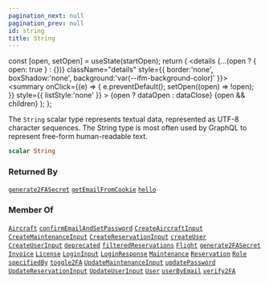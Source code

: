 ```yaml
---
pagination_next: null
pagination_prev: null
id: string
title: String
---
```









  const [open, setOpen] = useState(startOpen);
  return (
    <details {...(open ? { open: true } : {})} className="details" style={{ border:'none', boxShadow:'none', background:'var(--ifm-background-color)' }}>
      <summary
        onClick={(e) => {
          e.preventDefault();
          setOpen((open) => !open);
        }}
        style={{ listStyle:'none' }}
      >
      {open ? dataOpen : dataClose}
      </summary>
      {open && children}
    </details>
  );
};








The `String` scalar type represents textual data, represented as UTF-8 character sequences. The String type is most often used by GraphQL to represent free-form human-readable text.


```graphql
scalar String
```








### Returned By

[`generate2FASecret`](/operations/mutations/generate-2-fasecret.mdx)  <Badge class="badge badge--secondary" text="mutation"/><Bullet />[`getEmailFromCookie`](/operations/queries/get-email-from-cookie.mdx)  <Badge class="badge badge--secondary" text="query"/><Bullet />[`hello`](/operations/queries/hello.mdx)  <Badge class="badge badge--secondary" text="query"/>

### Member Of

[`Aircraft`](/types/objects/aircraft.mdx)  <Badge class="badge badge--secondary" text="object"/><Bullet />[`confirmEmailAndSetPassword`](/operations/mutations/confirm-email-and-set-password.mdx)  <Badge class="badge badge--secondary" text="mutation"/><Bullet />[`CreateAircraftInput`](/types/inputs/create-aircraft-input.mdx)  <Badge class="badge badge--secondary" text="input"/><Bullet />[`CreateMaintenanceInput`](/types/inputs/create-maintenance-input.mdx)  <Badge class="badge badge--secondary" text="input"/><Bullet />[`CreateReservationInput`](/types/inputs/create-reservation-input.mdx)  <Badge class="badge badge--secondary" text="input"/><Bullet />[`createUser`](/operations/mutations/create-user.mdx)  <Badge class="badge badge--secondary" text="mutation"/><Bullet />[`CreateUserInput`](/types/inputs/create-user-input.mdx)  <Badge class="badge badge--secondary" text="input"/><Bullet />[`deprecated`](/types/directives/deprecated.mdx)  <Badge class="badge badge--secondary" text="directive"/><Bullet />[`filteredReservations`](/operations/queries/filtered-reservations.mdx)  <Badge class="badge badge--secondary" text="query"/><Bullet />[`Flight`](/types/objects/flight.mdx)  <Badge class="badge badge--secondary" text="object"/><Bullet />[`generate2FASecret`](/operations/mutations/generate-2-fasecret.mdx)  <Badge class="badge badge--secondary" text="mutation"/><Bullet />[`Invoice`](/types/objects/invoice.mdx)  <Badge class="badge badge--secondary" text="object"/><Bullet />[`License`](/types/objects/license.mdx)  <Badge class="badge badge--secondary" text="object"/><Bullet />[`LoginInput`](/types/inputs/login-input.mdx)  <Badge class="badge badge--secondary" text="input"/><Bullet />[`LoginResponse`](/types/objects/login-response.mdx)  <Badge class="badge badge--secondary" text="object"/><Bullet />[`Maintenance`](/types/objects/maintenance.mdx)  <Badge class="badge badge--secondary" text="object"/><Bullet />[`Reservation`](/types/objects/reservation.mdx)  <Badge class="badge badge--secondary" text="object"/><Bullet />[`Role`](/types/objects/role.mdx)  <Badge class="badge badge--secondary" text="object"/><Bullet />[`specifiedBy`](/types/directives/specified-by.mdx)  <Badge class="badge badge--secondary" text="directive"/><Bullet />[`toggle2FA`](/operations/mutations/toggle-2-fa.mdx)  <Badge class="badge badge--secondary" text="mutation"/><Bullet />[`UpdateMaintenanceInput`](/types/inputs/update-maintenance-input.mdx)  <Badge class="badge badge--secondary" text="input"/><Bullet />[`updatePassword`](/operations/mutations/update-password.mdx)  <Badge class="badge badge--secondary" text="mutation"/><Bullet />[`UpdateReservationInput`](/types/inputs/update-reservation-input.mdx)  <Badge class="badge badge--secondary" text="input"/><Bullet />[`UpdateUserInput`](/types/inputs/update-user-input.mdx)  <Badge class="badge badge--secondary" text="input"/><Bullet />[`User`](/types/objects/user.mdx)  <Badge class="badge badge--secondary" text="object"/><Bullet />[`userByEmail`](/operations/queries/user-by-email.mdx)  <Badge class="badge badge--secondary" text="query"/><Bullet />[`verify2FA`](/operations/mutations/verify-2-fa.mdx)  <Badge class="badge badge--secondary" text="mutation"/>

